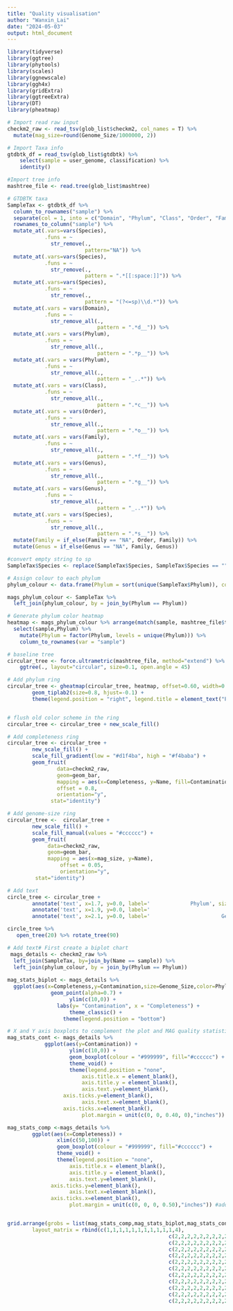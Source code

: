 ---
title: "Quality visualisation"
author: "Wanxin_Lai"
date: "2024-05-03"
output: html_document
---

```{r message=FALSE, warning=FALSE, include=FALSE}
library(tidyverse)
library(ggtree)
library(phytools)
library(scales)
library(ggnewscale)
library(ggh4x)
library(gridExtra)
library(ggtreeExtra)
library(DT)
library(pheatmap)

```

```{r message = FALSE, warning=FALSE}
# Import read raw input
checkm2_raw <- read_tsv(glob_list$checkm2, col_names = T) %>% 
  mutate(mag_size=round(Genome_Size/1000000, 2))

# Import Taxa info
gtdbtk_df = read_tsv(glob_list$gtdbtk) %>% 
    select(sample = user_genome, classification) %>%
    identity()

#Import tree info
mashtree_file <- read.tree(glob_list$mashtree)

```

```{r message=FALSE}
# GTDBTK taxa
SampleTax <- gtdbtk_df %>% 
  column_to_rownames("sample") %>% 
  separate(col = 1, into = c("Domain", "Phylum", "Class", "Order", "Family", "Genus", "Species"), sep = ";") %>% 
  rownames_to_column("sample") %>%
  mutate_at(.vars=vars(Species),
            .funs = ~
              str_remove(.,
                         pattern="NA")) %>%
  mutate_at(.vars=vars(Species),
            .funs = ~
              str_remove(.,
                         pattern = ".*[[:space:]]")) %>%
  mutate_at(.vars=vars(Species),
            .funs = ~
              str_remove(.,
                         pattern = "(?<=sp)\\d.*")) %>%
  mutate_at(.vars = vars(Domain),
            .funs = ~
              str_remove_all(.,
                             pattern = ".*d__")) %>%
  mutate_at(.vars = vars(Phylum),
            .funs = ~
              str_remove_all(.,
                             pattern = ".*p__")) %>%
  mutate_at(.vars = vars(Phylum),
            .funs = ~
              str_remove_all(.,
                             pattern = "_..*")) %>% 
  mutate_at(.vars = vars(Class),
            .funs = ~
              str_remove_all(.,
                             pattern = ".*c__")) %>%
  mutate_at(.vars = vars(Order),
            .funs = ~
              str_remove_all(.,
                             pattern = ".*o__")) %>%
  mutate_at(.vars = vars(Family),
            .funs = ~
              str_remove_all(.,
                             pattern = ".*f__")) %>%
  mutate_at(.vars = vars(Genus),
            .funs = ~
              str_remove_all(.,
                             pattern = ".*g__")) %>%
  mutate_at(.vars = vars(Genus),
            .funs = ~
              str_remove_all(.,
                             pattern = "_..*")) %>%
  mutate_at(.vars = vars(Species),
            .funs = ~
              str_remove_all(.,
                             pattern = ".*s__")) %>% 
  mutate(Family = if_else(Family == "NA", Order, Family)) %>% 
  mutate(Genus = if_else(Genus == "NA", Family, Genus))

#convert empty string to sp
SampleTax$Species <- replace(SampleTax$Species, SampleTax$Species == "", "sp")
```


```{r message = FALSE}
# Assign colour to each phylum
phylum_colour <- data.frame(Phylum = sort(unique(SampleTax$Phylum)), color = hue_pal()(length(unique(SampleTax$Phylum))))

mags_phylum_colour <- SampleTax %>%
  left_join(phylum_colour, by = join_by(Phylum == Phylum))

# Generate phylum color heatmap
heatmap <- mags_phylum_colour %>% arrange(match(sample, mashtree_file$tip.label)) %>%
  select(sample,Phylum) %>%
    mutate(Phylum = factor(Phylum, levels = unique(Phylum))) %>%
    column_to_rownames(var = "sample")
```

```{r, warning=FALSE}
# baseline tree
circular_tree <- force.ultrametric(mashtree_file, method="extend") %>% # extend to ultrametric for visualisation
    ggtree(., layout="circular", size=0.1, open.angle = 45)

# Add phylum ring
circular_tree <- gheatmap(circular_tree, heatmap, offset=0.60, width=0.1, colnames=FALSE) +
        geom_tiplab2(size=0.8, hjust=-0.1) +
        theme(legend.position = "right", legend.title = element_text("Phylum"), plot.margin = margin(0, 0, 0, 0), panel.margin = margin(0, 0, 0, 0))


# flush old color scheme in the ring
circular_tree <- circular_tree + new_scale_fill()

# Add completeness ring
circular_tree <- circular_tree +
        new_scale_fill() +
        scale_fill_gradient(low = "#d1f4ba", high = "#f4baba") +
        geom_fruit(
                data=checkm2_raw,
                geom=geom_bar,
                mapping = aes(x=Completeness, y=Name, fill=Contamination),
                offset = 0.8,
                orientation="y",
              stat="identity")

# Add genome-size ring
circular_tree <-  circular_tree +
        new_scale_fill() +
        scale_fill_manual(values = "#cccccc") +
        geom_fruit(
             data=checkm2_raw,
             geom=geom_bar,
             mapping = aes(x=mag_size, y=Name),
                 offset = 0.05,
                 orientation="y",
         stat="identity")

# Add text
circle_tree <- circular_tree +
        annotate('text', x=1.7, y=0.0, label='             Phylum', size=3) +
        annotate('text', x=1.9, y=0.0, label='                         Genome quality', size=3) +
        annotate('text', x=2.1, y=0.0, label='                       Genome size', size=3) 

circle_tree %>% 
   open_tree(20) %>% rotate_tree(90)
```


```{r warning=FALSE, message=FALSE}

# Add text# First create a biplot chart
 mags_details <- checkm2_raw %>%
  left_join(SampleTax, by=join_by(Name == sample)) %>% 
  left_join(phylum_colour, by = join_by(Phylum == Phylum))
  
mag_stats_biplot <- mags_details %>% 
  ggplot(aes(x=Completeness,y=Contamination,size=Genome_Size,color=Phylum)) +
              geom_point(alpha=0.7) +
                    ylim(c(10,0)) +
                labs(y= "Contamination", x = "Completeness") +
                    theme_classic() +
                  theme(legend.position = "bottom")

# X and Y axis boxplots to complement the plot and MAG quality statistics.
mag_stats_cont <- mags_details %>%
            ggplot(aes(y=Contamination)) +
                    ylim(c(10,0)) +
                    geom_boxplot(colour = "#999999", fill="#cccccc") +
                    theme_void() +
                    theme(legend.position = "none",
                        axis.title.x = element_blank(),
                        axis.title.y = element_blank(),
                        axis.text.y=element_blank(),
                  axis.ticks.y=element_blank(),
                        axis.text.x=element_blank(),
                  axis.ticks.x=element_blank(),
                        plot.margin = unit(c(0, 0, 0.40, 0),"inches")) #add bottom-margin (top, right, bottom, left)

mag_stats_comp <-mags_details %>%
        ggplot(aes(x=Completeness)) +
                xlim(c(50,100)) +
                geom_boxplot(colour = "#999999", fill="#cccccc") +
                theme_void() +
                theme(legend.position = "none",
                    axis.title.x = element_blank(),
                    axis.title.y = element_blank(),
                    axis.text.y=element_blank(),
              axis.ticks.y=element_blank(),
                    axis.text.x=element_blank(),
              axis.ticks.x=element_blank(),
                    plot.margin = unit(c(0, 0, 0, 0.50),"inches")) #add left-margin (top, right, bottom, left)


grid.arrange(grobs = list(mag_stats_comp,mag_stats_biplot,mag_stats_cont),
        layout_matrix = rbind(c(1,1,1,1,1,1,1,1,1,1,1,4),
                                                    c(2,2,2,2,2,2,2,2,2,2,2,3),
                                                    c(2,2,2,2,2,2,2,2,2,2,2,3),
                                                    c(2,2,2,2,2,2,2,2,2,2,2,3),
                                                    c(2,2,2,2,2,2,2,2,2,2,2,3),
                                                    c(2,2,2,2,2,2,2,2,2,2,2,3),
                                                    c(2,2,2,2,2,2,2,2,2,2,2,3),
                                                    c(2,2,2,2,2,2,2,2,2,2,2,3),
                                                    c(2,2,2,2,2,2,2,2,2,2,2,3),
                                                    c(2,2,2,2,2,2,2,2,2,2,2,3),
                                                    c(2,2,2,2,2,2,2,2,2,2,2,3),
                                                    c(2,2,2,2,2,2,2,2,2,2,2,3)))
```


